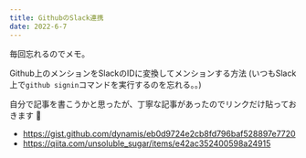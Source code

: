 ```yaml
---
title: GithubのSlack連携
date: 2022-6-7
---
```


毎回忘れるのでメモ。

Github上のメンションをSlackのIDに変換してメンションする方法
(いつもSlack上で`github signin`コマンドを実行するのを忘れる。。)


自分で記事を書こうかと思ったが、丁寧な記事があったのでリンクだけ貼っておきます 📝

- https://gist.github.com/dynamis/eb0d9724e2cb8fd796baf528897e7720
- https://qiita.com/unsoluble_sugar/items/e42ac352400598a24915
